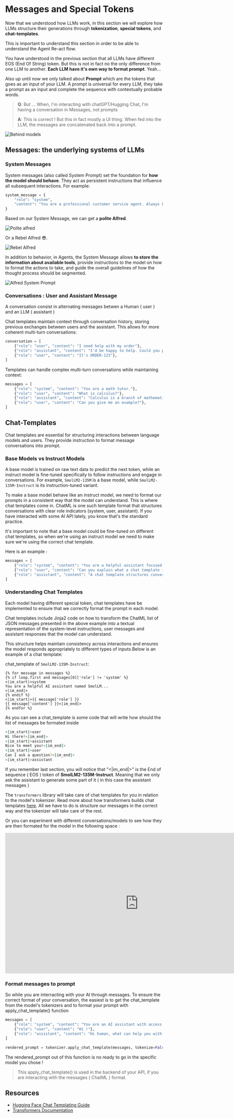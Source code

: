 # Messages and Special Tokens

Now that we understood how LLMs work, in this section we will explore how LLMs structure their generations through **tokenization**, **special tokens**, and **chat-templates**.

This is important to understand this section in order to be able to understand the Agent Re-act flow.

You have understood in the previous section that all LLMs have different EOS (End Of String) token. But this is not in fact no the only difference from one LLM to another. **Each LLM have it's own way to format prompt**. Yeah...

Also up until now we only talked about **Prompt** which are the tokens that goes as an input of your LLM. A prompt is universal for every LLM, they take a prompt as an input and complete the sequence with contextually probable words. 

> **Q**: But ... When, I'm interacting with chatGPT/Hugging Chat, I'm having a conversation in Messages, not prompts
>
> **A**: This is correct ! But this in fact mostly a UI thing. When fed into the LLM, the messages are concatenated back into a prompt.

<img src="https://huggingface.co/datasets/agents-course/course-images/resolve/main/en/unit1/assistant.jpg" alt="Behind models"/>

## Messages: the underlying systems of LLMs

### System Messages

System messages (also called System Prompt) set the foundation for **how the model should behave**. They act as persistent instructions that influence all subsequent interactions. For example:

```python
system_message = {
    "role": "system",
    "content": "You are a professional customer service agent. Always be polite, clear, and helpful."
}
```

Based on our System Message, we can get a **polite Alfred**.

<img src="https://huggingface.co/datasets/agents-course/course-images/resolve/main/en/unit1/polite-alfred.jpg" alt="Polite alfred"/>

Or a Rebel Alfred 😎.

<img src="https://huggingface.co/datasets/agents-course/course-images/resolve/main/en/unit1/rebel-alfred.jpg" alt="Rebel Alfred"/>

In addition to behavior, in Agents, the System Message allows **to store the information about available tools**, provide instructions to the model on how to format the actions to take, and guide the overall guidelines of how the thought process should be segmented.

<img src="https://huggingface.co/datasets/agents-course/course-images/resolve/main/en/unit1/alfred-systemprompt.jpg" alt="Alfred System Prompt"/>

<!-- Todo: faire un lien avec conversations -->

### Conversations : User and Assistant Message

A conversation consist in alternating messages betwen a Human ( user ) and an LLM ( assistant )

Chat templates maintain context through conversation history, storing previous exchanges between users and the assistant. This allows for more coherent multi-turn conversations:

```python
conversation = [
    {"role": "user", "content": "I need help with my order"},
    {"role": "assistant", "content": "I'd be happy to help. Could you provide your order number?"},
    {"role": "user", "content": "It's ORDER-123"},
]
```

Templates can handle complex multi-turn conversations while maintaining context:

```python
messages = [
    {"role": "system", "content": "You are a math tutor."},
    {"role": "user", "content": "What is calculus?"},
    {"role": "assistant", "content": "Calculus is a branch of mathematics..."},
    {"role": "user", "content": "Can you give me an example?"},
]
```

<!-- Lien entre conversation et chat template -->

## Chat-Templates

Chat templates are essential for structuring interactions between language models and users. They provide instruction to format message conversations into prompt.

### Base Models vs Instruct Models

A base model is trained on raw text data to predict the next token, while an instruct model is fine-tuned specifically to follow instructions and engage in conversations. For example, `SmolLM2-135M` is a base model, while `SmolLM2-135M-Instruct` is its instruction-tuned variant.

To make a base model behave like an instruct model, we need to format our prompts in a consistent way that the model can understand. This is where chat templates come in. ChatML is one such template format that structures conversations with clear role indicators (system, user, assistant). If you have interacted with some AI API lately, you know that's the standard practice.

It's important to note that a base model could be fine-tuned on different chat templates, so when we're using an instruct model we need to make sure we're using the correct chat template. 

Here is an example :

```python
messages = [
    {"role": "system", "content": "You are a helpful assistant focused on technical topics."},
    {"role": "user", "content": "Can you explain what a chat template is?"},
    {"role": "assistant", "content": "A chat template structures conversations between users and AI models..."}
]
```

### Understanding Chat Templates

Each model having different special token, chat templates have be implemented to ensure that we correctly format the prompt in each model. 

Chat templates include Jinja2 code on how to transform the ChatML list of JSON messages presented in the above example into a textual representation of the system-level instructions, user messages and assistant responses that the model can understand.

This structure helps maintain consistency across interactions and ensures the model responds appropriately to different types of inputs.Below is an example of a chat template:

chat_template of `SmolLM2-135M-Instruct`:
```jinja2
{% for message in messages %}
{% if loop.first and messages[0]['role'] != 'system' %}
<|im_start|>system
You are a helpful AI assistant named SmolLM...
<|im_end|>
{% endif %}
<|im_start|>{{ message['role'] }}
{{ message['content'] }}<|im_end|>
{% endfor %}
```
As you can see a chat_template is some code that will write how should the list of messages be formated inside 

```sh
<|im_start|>user
Hi there!<|im_end|>
<|im_start|>assistant
Nice to meet you!<|im_end|>
<|im_start|>user
Can I ask a question?<|im_end|>
<|im_start|>assistant
```

If you remember last section, you will notice that "<|im_end|>" is the End of sequence ( EOS ) token of **SmolLM2-135M-Instruct**. Meaning that we only ask the assistant to generate some part of it ( in this case the assistant messages )

The `transformers` library will take care of chat templates for you in relation to the model's tokenizer. Read more about how transformers builds chat templates [here](https://huggingface.co/docs/transformers/en/chat_templating#how-do-i-use-chat-templates). All we have to do is structure our messages in the correct way and the tokenizer will take care of the rest.

Or you can experiment with different conversations/models to see how they are then formated for the model in the following space :

<iframe
	src="https://jofthomas-chat-template-viewer.hf.space"
	frameborder="0"
	width="850"
	height="450"
></iframe>


<!-- Move later -->
### Format messages to prompt

So while you are interracting with your AI through messages. To ensure the correct format of your conversation, the easiest is to get the chat_template from the model's tokenizers and to format your prompt with apply_chat_template() function

```python
messages = [
    {"role": "system", "content": "You are an AI assistant with access to various tools."},
    {"role": "user", "content": "Hi !"},
    {"role": "assistant", "content": "Hi human, what can help you with ?"},
]
```

```python
rendered_prompt = tokenizer.apply_chat_template(messages, tokenize=False)
```

The rendered_prompt  out of this function is no ready to go in the specific model you chose !
> This apply_chat_template() is used in the backend of your API, if you are interacting with the messages ( ChatML ) format.

<!-- Todo add transition -->

## Resources

- [Hugging Face Chat Templating Guide](https://huggingface.co/docs/transformers/main/en/chat_templating)
- [Transformers Documentation](https://huggingface.co/docs/transformers)

